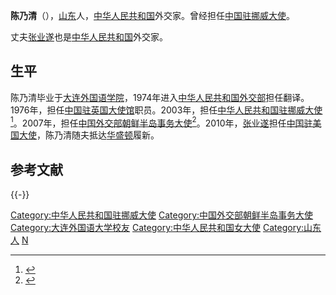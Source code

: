 '''陈乃清'''（{{bd|1953年|12月||catIdx=}}），[[山东|山东]]人，[[中华人民共和国|中华人民共和国]]外交家。曾经担任[[中国驻挪威大使列表|中国驻挪威大使]]。

丈夫[[张业遂|张业遂]]也是[[中华人民共和国|中华人民共和国]]外交家。

==生平==
陈乃清毕业于[[大连外国语学院|大连外国语学院]]，1974年进入[[中华人民共和国外交部|中华人民共和国外交部]]担任翻译。1976年，担任[[中国驻英国大使馆|中国驻英国大使馆]]职员。2003年，担任[[中国驻挪威大使列表|中华人民共和国驻挪威大使]]<ref>{{cite web | url=http://www.chinese-embassy.no/chn/zngx/t144240.htm | title=中国驻挪威大使陈乃清就中挪关系接受新华社记者采访 | publisher=新华社 | accessdate=2011-09-25}}</ref>。2007年，担任[[中国外交部朝鲜半岛事务大使列表|中国外交部朝鲜半岛事务大使]]<ref>{{cite web | url=http://www.zhgpl.com/doc/1003/5/2/4/100352437.html?coluid=7&kindid=0&docid=100352437 | title=中国政府任命陈乃清为朝鲜半岛事务特使 | publisher=中国评论通讯社 | accessdate=2011-09-25}}</ref>。2010年，[[张业遂|张业遂]]担任[[中国驻美国大使|中国驻美国大使]]，陈乃清随夫抵达[[华盛顿哥伦比亚特区|华盛顿]]履新。

==参考文献==
{{Reflist}}

{{-}}
{{start box}}
{{s-dip}}
{{succession box|[[马恩汉|马恩汉]]|[[高建_(外交官)|高建]]|[[中华人民共和国驻挪威大使|中华人民共和国驻挪威大使]]|2003年1月－2007年3月}}
{{succession box|[[李滨_(官员)|李滨]]|[[杨厚兰|杨厚兰]]|[[中国外交部朝鲜半岛事务大使列表|中国外交部朝鲜半岛事务大使]]|2007年-2010年}}
{{end box}}

{{DEFAULTSORT:C}}
[[Category:中华人民共和国驻挪威大使|Category:中华人民共和国驻挪威大使]]
[[Category:中国外交部朝鲜半岛事务大使|Category:中国外交部朝鲜半岛事务大使]]
[[Category:大连外国语大学校友|Category:大连外国语大学校友]]
[[Category:中华人民共和国女大使|Category:中华人民共和国女大使]]
[[Category:山东人|Category:山东人]]
[[Category:陈姓|N]]